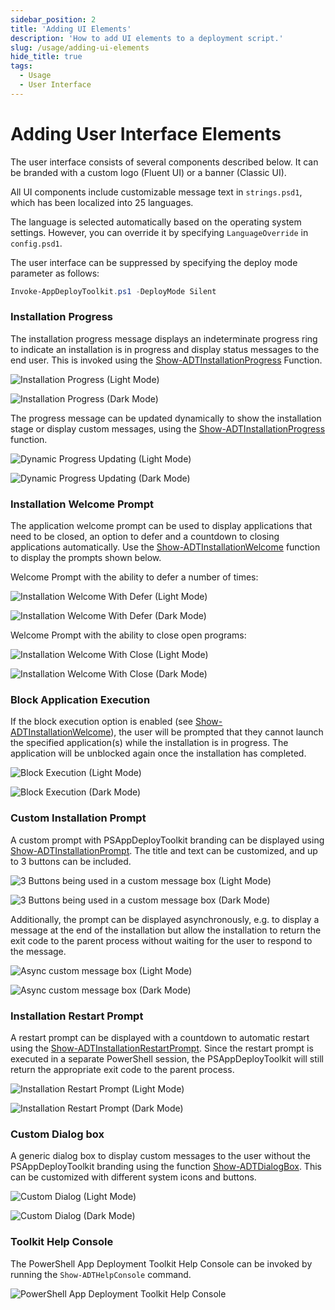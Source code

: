 ```yaml
---
sidebar_position: 2
title: 'Adding UI Elements'
description: 'How to add UI elements to a deployment script.'
slug: /usage/adding-ui-elements
hide_title: true
tags:
  - Usage
  - User Interface
---
```


# Adding User Interface Elements

The user interface consists of several components described below. It can be branded with a custom logo (Fluent UI) or a banner (Classic UI).

All UI components include customizable message text in `strings.psd1`, which has been localized into 25 languages.

The language is selected automatically based on the operating system settings. However, you can override it by specifying `LanguageOverride` in `config.psd1`.

The user interface can be suppressed by specifying the deploy mode parameter as follows:

```powershell
Invoke-AppDeployToolkit.ps1 -DeployMode Silent
```

### Installation Progress

The installation progress message displays an indeterminate progress ring to indicate an installation is in progress and display status messages to the end user. This is invoked using the [Show-ADTInstallationProgress](/docs/reference/functions/Show-ADTInstallationProgress) Function.

![Installation Progress (Light Mode)](../images/psadt-inprogress_light.png)

![Installation Progress (Dark Mode)](../images/psadt-inprogress_dark.png)

The progress message can be updated dynamically to show the installation stage or display custom messages, using the [Show-ADTInstallationProgress](/docs/reference/functions/Show-ADTInstallationProgress) function.

![Dynamic Progress Updating (Light Mode)](../images/psadt-customprogress_light.png)

![Dynamic Progress Updating (Dark Mode)](../images/psadt-customprogress_dark.png)

### Installation Welcome Prompt

The application welcome prompt can be used to display applications that need to be closed, an option to defer and a countdown to closing applications automatically. Use the [Show-ADTInstallationWelcome](/docs/reference/functions/Show-ADTInstallationWelcome) function to display the prompts shown below.

Welcome Prompt with the ability to defer a number of times:

![Installation Welcome With Defer (Light Mode)](../images/psadt-welcome_light.png)

![Installation Welcome With Defer (Dark Mode)](../images/psadt-welcome_dark.png)

Welcome Prompt with the ability to close open programs:

![Installation Welcome With Close (Light Mode)](../images/psadt-closeapps_light.png)

![Installation Welcome With Close (Dark Mode)](../images/psadt-closeapps_dark.png)

### Block Application Execution

If the block execution option is enabled (see [Show-ADTInstallationWelcome](/docs/reference/functions/Show-ADTInstallationWelcome)), the user will be prompted that they cannot launch the specified application(s) while the installation is in progress. The application will be unblocked again once the installation has completed.

![Block Execution (Light Mode)](../images/psadt-blockexecution_light.png)

![Block Execution (Dark Mode)](../images/psadt-blockexecution_dark.png)

### Custom Installation Prompt

A custom prompt with PSAppDeployToolkit branding can be displayed using [Show-ADTInstallationPrompt](/docs/reference/functions/Show-ADTInstallationPrompt). The title and text can be customized, and up to 3 buttons can be included.

![3 Buttons being used in a custom message box (Light Mode)](../images/psadt-3buttonmsgbox_light.png)

![3 Buttons being used in a custom message box (Dark Mode)](../images/psadt-3buttonmsgbox_dark.png)

Additionally, the prompt can be displayed asynchronously, e.g. to display a message at the end of the installation but allow the installation to return the exit code to the parent process without waiting for the user to respond to the message.

![Async custom message box (Light Mode)](../images/psadt-custommsg_light.png)

![Async custom message box (Dark Mode)](../images/psadt-custommsg_dark.png)

### Installation Restart Prompt

A restart prompt can be displayed with a countdown to automatic restart using the [Show-ADTInstallationRestartPrompt](/docs/reference/functions/Show-ADTInstallationRestartPrompt). Since the restart prompt is executed in a separate PowerShell session, the PSAppDeployToolkit will still return the appropriate exit code to the parent process.

![Installation Restart Prompt (Light Mode)](../images/psadt-restarttimer_light.png)

![Installation Restart Prompt (Dark Mode)](../images/psadt-restarttimer_dark.png)

### Custom Dialog box

A generic dialog box to display custom messages to the user without the PSAppDeployToolkit branding using the function [Show-ADTDialogBox](/docs/reference/functions/Show-ADTDialogBox). This can be customized with different system icons and buttons.

![Custom Dialog (Light Mode)](../images/psadt-custommsg_light.png)

![Custom Dialog (Dark Mode)](../images/psadt-custommsg_dark.png)

### Toolkit Help Console

The PowerShell App Deployment Toolkit Help Console can be invoked by running the `Show-ADTHelpConsole` command.

![PowerShell App Deployment Toolkit Help Console](../images/psadt-helpconsole.png)
